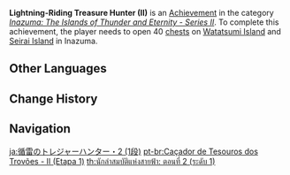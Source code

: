 {{Achievement Infobox
|title        = Lightning-Riding Treasure Hunter (II)
|id           = 80105
|order id     = 0105
|category     = Inazuma: The Islands of Thunder and Eternity - Series II
|description  = Open 40 [[chests]] on [[Watatsumi Island]] and [[Seirai Island]] in [[Inazuma]].
|requirements = 
|primogems    = 5
|tracking     = Tracks the amount of chests opened.
|topic        = Chests
|set          = Lightning-Riding Treasure Hunter (II)
|tier         = 1
|tiers_total  = 3
}}
'''Lightning-Riding Treasure Hunter (II)''' is an [[Achievement]] in the category ''[[Inazuma: The Islands of Thunder and Eternity - Series II]]''. To complete this achievement, the player needs to open 40 [[chests]] on [[Watatsumi Island]] and [[Seirai Island]] in Inazuma.
<!--
==Trivia==

==Video Guides==
{{EVT
|video1   = 
|caption1 = 
}}
-->
==Other Languages==
{{Transclude|Lightning-Riding Treasure Hunter (II)|Other Languages}}

==Change History==
{{Change History|2.1}}
<!--
==References==
{{Reflist}}
-->
==Navigation==
{{Achievement Navbox}}

[[ja:循雷のトレジャーハンター・2 (1段)]]
[[pt-br:Caçador de Tesouros dos Trovões - II (Etapa 1)]]
[[th:นักล่าสมบัติแห่งสายฟ้า: ตอนที่ 2 (ระดับ 1)]]